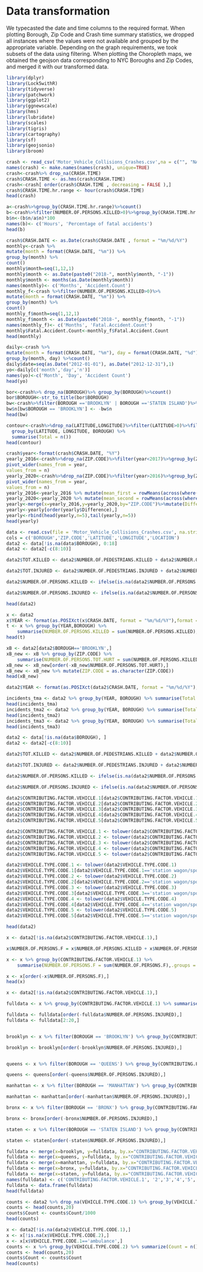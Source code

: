 # Data transformation

We typecasted the date and time columns to the required format. When plotting Borough, Zip Code and Crash time summary statistics, we dropped all instances where the values were not available and grouped by the appropriate variable. Depending on the graph requirements, we took subsets of the data using filtering. When plotting the Choropleth maps, we obtained the geojson data corresponding to NYC Boroughs and Zip Codes, and merged it with our transformed data.

```r
library(dplyr)
library(Lock5withR)
library(tidyverse)
library(patchwork)
library(ggplot2)
library(ggnewscale)
library(hms)
library(lubridate)
library(scales)
library(tigris)
library(cartography)
library(sf)
library(geojsonio)
library(broom)
```


```r
crash <- read_csv('Motor_Vehicle_Collisions_Crashes.csv',na = c("", "NA", " "))
names(crash) <- make.names(names(crash), unique=TRUE)
crash<-crash%>% drop_na(CRASH.TIME)
crash$CRASH.TIME <- as.hms(crash$CRASH.TIME)
crash<-crash[ order(crash$CRASH.TIME , decreasing = FALSE ),]
crash$CRASH.TIME.hr.range <- hour(crash$CRASH.TIME)
head(crash)
```

```r
a<-crash%>%group_by(CRASH.TIME.hr.range)%>%count()
b<-crash%>%filter(NUMBER.OF.PERSONS.KILLED>0)%>%group_by(CRASH.TIME.hr.range)%>%count()
b$n<-(b$n/a$n)*100
names(b)<- c('Hours', 'Percentage of fatal accidents')
head(b)
```

```r
crash$CRASH.DATE <- as.Date(crash$CRASH.DATE , format = "%m/%d/%Y")
monthly<-crash %>%
mutate(month = format(CRASH.DATE, "%m")) %>%
group_by(month) %>%
count()
monthly$month=seq(1,12,1)
monthly$month <- as.Date(paste0("2018-", monthly$month, "-1"))
monthly$month <- months(as.Date(monthly$month))
names(monthly)<- c('Months', 'Accident.Count')
monthly_f<-crash %>%filter(NUMBER.OF.PERSONS.KILLED>0)%>%
mutate(month = format(CRASH.DATE, "%m")) %>%
group_by(month) %>%
count()
monthly_f$month=seq(1,12,1)
monthly_f$month <- as.Date(paste0("2018-", monthly_f$month, "-1"))
names(monthly_f)<- c('Months', 'Fatal.Accident.Count')
monthly$Fatal.Accident.Count<-monthly_f$Fatal.Accident.Count
head(monthly)
```
```r
daily<-crash %>%
mutate(month = format(CRASH.DATE, "%m"), day = format(CRASH.DATE, "%d")) %>%
group_by(month, day) %>%count()
daily$date=seq(as.Date("2012-01-01"), as.Date("2012-12-31"),1)
yo<-daily[c('month','day','n')]
names(yo)<-c('Month', 'Day', 'Accident Count')
head(yo)
```

```r
bor<-crash%>% drop_na(BOROUGH)%>% group_by(BOROUGH)%>%count()
bor$BOROUGH<-str_to_title(bor$BOROUGH)
bw<-crash%>%filter(BOROUGH =='BROOKLYN' | BOROUGH =='STATEN ISLAND')%>%group_by(BOROUGH,CRASH.TIME.hr.range)%>%count()
bw$n[bw$BOROUGH == 'BROOKLYN'] <- -bw$n
head(bw)
```

```r
contour<-crash%>%drop_na(LATITUDE,LONGITUDE)%>%filter(LATITUDE>0)%>%filter(LONGITUDE>(-74.5))%>%filter( LONGITUDE<(-50))%>%filter(LATITUDE<41)%>%drop_na(BOROUGH)%>% 
  group_by(LATITUDE, LONGITUDE, BOROUGH) %>%
  summarise(Total = n())
head(contour)
```

```r
crash$year<-format(crash$CRASH.DATE, "%Y")
yearly_2016<-crash%>%drop_na(ZIP.CODE)%>%filter(year<2017)%>%group_by(ZIP.CODE,year) %>%count()%>%
pivot_wider(names_from = year,
values_from = n)
yearly_2020<-crash%>%drop_na(ZIP.CODE)%>%filter(year>2016)%>%group_by(ZIP.CODE,year) %>%count()%>%
pivot_wider(names_from = year,
values_from = n)
yearly_2016<-yearly_2016 %>% mutate(mean_first = rowMeans(across(where(is.numeric)),na.rm=TRUE))%>%select(ZIP.CODE,mean_first)
yearly_2020<-yearly_2020 %>% mutate(mean_second = rowMeans(across(where(is.numeric)),na.rm=TRUE))%>%select(ZIP.CODE,mean_second)
yearly<-merge(x=yearly_2016,y=yearly_2020,by="ZIP.CODE")%>%mutate(Difference=mean_second-mean_first)
yearly<-yearly[order(yearly$Difference),]
yearly<-rbind(head(yearly,n=5),tail(yearly,n=5))
head(yearly)
```

```r
data <- read.csv(file = 'Motor_Vehicle_Collisions_Crashes.csv', na.strings = c("", "NA", " "))
cols = c('BOROUGH','ZIP.CODE','LATITUDE','LONGITUDE','LOCATION')
data2 <- data[!is.na(data$BOROUGH), 0:18]
data2 <- data2[-c(8:10)]

data2$TOT.KILLED <- data2$NUMBER.OF.PEDESTRIANS.KILLED + data2$NUMBER.OF.CYCLIST.KILLED + data2$NUMBER.OF.MOTORIST.KILLED

data2$TOT.INJURED <- data2$NUMBER.OF.PEDESTRIANS.INJURED + data2$NUMBER.OF.CYCLIST.INJURED + data2$NUMBER.OF.MOTORIST.INJURED

data2$NUMBER.OF.PERSONS.KILLED <- ifelse(is.na(data2$NUMBER.OF.PERSONS.KILLED),data2$TOT.KILLED,data2$NUMBER.OF.PERSONS.KILLED)

data2$NUMBER.OF.PERSONS.INJURED <- ifelse(is.na(data2$NUMBER.OF.PERSONS.INJURED),data2$TOT.INJURED,data2$NUMBER.OF.PERSONS.INJURED)

head(data2)
```
```r

x <- data2
x$YEAR <- format(as.POSIXct(x$CRASH.DATE, format = "%m/%d/%Y"),format = '%Y')
t <- x %>% group_by(YEAR,BOROUGH) %>% 
    summarise(NUMBER.OF.PERSONS.KILLED = sum(NUMBER.OF.PERSONS.KILLED),.groups = 'drop')
head(t)
```

```r
xB <- data2[data2$BOROUGH=='BROOKLYN',]
xB_new <- xB %>% group_by(ZIP.CODE) %>% 
    summarise(NUMBER.OF.PERSONS.TOT.HURT = sum(NUMBER.OF.PERSONS.KILLED) + sum(NUMBER.OF.PERSONS.INJURED),.groups = 'drop')
xB_new <- xB_new[order(-xB_new$NUMBER.OF.PERSONS.TOT.HURT),]
xB_new <- xB_new %>% mutate(ZIP.CODE = as.character(ZIP.CODE))
head(xB_new)
```


```r
data2$YEAR <- format(as.POSIXct(data2$CRASH.DATE, format = "%m/%d/%Y"),format = '%Y')

incidents_tma <- data2 %>% group_by(YEAR, BOROUGH) %>% summarise(Total.Hurt = sum(NUMBER.OF.PERSONS.INJURED) + sum(NUMBER.OF.PERSONS.KILLED),.groups = 'drop')
head(incidents_tma)
incidents_tma2 <- data2 %>% group_by(YEAR, BOROUGH) %>% summarise(Total.Injured = sum(NUMBER.OF.PERSONS.INJURED),.groups = 'drop')
head(incidents_tma2)
incidents_tma3 <- data2 %>% group_by(YEAR, BOROUGH) %>% summarise(Total.Killed = sum(NUMBER.OF.PERSONS.KILLED),.groups = 'drop')
head(incidents_tma3)
```

```r
data2 <- data[!is.na(data$BOROUGH), ]
data2 <- data2[-c(8:10)]

data2$TOT.KILLED <- data2$NUMBER.OF.PEDESTRIANS.KILLED + data2$NUMBER.OF.CYCLIST.KILLED + data2$NUMBER.OF.MOTORIST.KILLED

data2$TOT.INJURED <- data2$NUMBER.OF.PEDESTRIANS.INJURED + data2$NUMBER.OF.CYCLIST.INJURED + data2$NUMBER.OF.MOTORIST.INJURED

data2$NUMBER.OF.PERSONS.KILLED <- ifelse(is.na(data2$NUMBER.OF.PERSONS.KILLED),data2$TOT.KILLED,data2$NUMBER.OF.PERSONS.KILLED)

data2$NUMBER.OF.PERSONS.INJURED <- ifelse(is.na(data2$NUMBER.OF.PERSONS.INJURED),data2$TOT.INJURED,data2$NUMBER.OF.PERSONS.INJURED)

data2$CONTRIBUTING.FACTOR.VEHICLE.1[data2$CONTRIBUTING.FACTOR.VEHICLE.1=='Illnes'] <- 'Illness'
data2$CONTRIBUTING.FACTOR.VEHICLE.2[data2$CONTRIBUTING.FACTOR.VEHICLE.2=='Illnes'] <- 'Illness'
data2$CONTRIBUTING.FACTOR.VEHICLE.3[data2$CONTRIBUTING.FACTOR.VEHICLE.3=='Illnes'] <- 'Illness'
data2$CONTRIBUTING.FACTOR.VEHICLE.4[data2$CONTRIBUTING.FACTOR.VEHICLE.4=='Illnes'] <- 'Illness'
data2$CONTRIBUTING.FACTOR.VEHICLE.5[data2$CONTRIBUTING.FACTOR.VEHICLE.5=='Illnes'] <- 'Illness'

data2$CONTRIBUTING.FACTOR.VEHICLE.1 <- tolower(data2$CONTRIBUTING.FACTOR.VEHICLE.1)
data2$CONTRIBUTING.FACTOR.VEHICLE.2 <- tolower(data2$CONTRIBUTING.FACTOR.VEHICLE.2)
data2$CONTRIBUTING.FACTOR.VEHICLE.3 <- tolower(data2$CONTRIBUTING.FACTOR.VEHICLE.3)
data2$CONTRIBUTING.FACTOR.VEHICLE.4 <- tolower(data2$CONTRIBUTING.FACTOR.VEHICLE.4)
data2$CONTRIBUTING.FACTOR.VEHICLE.5 <- tolower(data2$CONTRIBUTING.FACTOR.VEHICLE.5)

data2$VEHICLE.TYPE.CODE.1 <- tolower(data2$VEHICLE.TYPE.CODE.1)
data2$VEHICLE.TYPE.CODE.1[data2$VEHICLE.TYPE.CODE.1=='station wagon/sport utility vehicle'] <- 'sport utility / station wagon'
data2$VEHICLE.TYPE.CODE.2 <- tolower(data2$VEHICLE.TYPE.CODE.2)
data2$VEHICLE.TYPE.CODE.2[data2$VEHICLE.TYPE.CODE.2=='station wagon/sport utility vehicle'] <- 'sport utility / station wagon'
data2$VEHICLE.TYPE.CODE.3 <- tolower(data2$VEHICLE.TYPE.CODE.3)
data2$VEHICLE.TYPE.CODE.3[data2$VEHICLE.TYPE.CODE.3=='station wagon/sport utility vehicle'] <- 'sport utility / station wagon'
data2$VEHICLE.TYPE.CODE.4 <- tolower(data2$VEHICLE.TYPE.CODE.4)
data2$VEHICLE.TYPE.CODE.4[data2$VEHICLE.TYPE.CODE.4=='station wagon/sport utility vehicle'] <- 'sport utility / station wagon'
data2$VEHICLE.TYPE.CODE.5 <- tolower(data2$VEHICLE.TYPE.CODE.5)
data2$VEHICLE.TYPE.CODE.5[data2$VEHICLE.TYPE.CODE.5=='station wagon/sport utility vehicle'] <- 'sport utility / station wagon'

head(data2)
```
```r
x <- data2[!is.na(data2$CONTRIBUTING.FACTOR.VEHICLE.1),]

x$NUMBER.OF.PERSONS.F = x$NUMBER.OF.PERSONS.KILLED + x$NUMBER.OF.PERSONS.INJURED

x <- x %>% group_by(CONTRIBUTING.FACTOR.VEHICLE.1) %>% 
    summarise(NUMBER.OF.PERSONS.F = sum(NUMBER.OF.PERSONS.F),.groups = 'drop')

x <- x[order(-x$NUMBER.OF.PERSONS.F),]
head(x)
```

```r
x <- data2[!is.na(data2$CONTRIBUTING.FACTOR.VEHICLE.1),]

fulldata <- x %>% group_by(CONTRIBUTING.FACTOR.VEHICLE.1) %>% summarise(NUMBER.OF.PERSONS.INJURED = sum(NUMBER.OF.PERSONS.INJURED),.groups = 'drop')

fulldata <- fulldata[order(-fulldata$NUMBER.OF.PERSONS.INJURED),]
fulldata <- fulldata[2:20,]


brooklyn <- x %>% filter(BOROUGH == 'BROOKLYN') %>% group_by(CONTRIBUTING.FACTOR.VEHICLE.1) %>% select(CONTRIBUTING.FACTOR.VEHICLE.1, NUMBER.OF.PERSONS.INJURED) %>% summarise(NUMBER.OF.PERSONS.INJURED = sum(NUMBER.OF.PERSONS.INJURED),.groups = 'drop')

brooklyn <- brooklyn[order(-brooklyn$NUMBER.OF.PERSONS.INJURED),]


queens <- x %>% filter(BOROUGH == 'QUEENS') %>% group_by(CONTRIBUTING.FACTOR.VEHICLE.1) %>% select(CONTRIBUTING.FACTOR.VEHICLE.1, NUMBER.OF.PERSONS.INJURED) %>% summarise(NUMBER.OF.PERSONS.INJURED = sum(NUMBER.OF.PERSONS.INJURED),.groups = 'drop')

queens <- queens[order(-queens$NUMBER.OF.PERSONS.INJURED),]

manhattan <- x %>% filter(BOROUGH == 'MANHATTAN') %>% group_by(CONTRIBUTING.FACTOR.VEHICLE.1) %>% select(CONTRIBUTING.FACTOR.VEHICLE.1, NUMBER.OF.PERSONS.INJURED) %>% summarise(NUMBER.OF.PERSONS.INJURED = sum(NUMBER.OF.PERSONS.INJURED),.groups = 'drop')

manhattan <- manhattan[order(-manhattan$NUMBER.OF.PERSONS.INJURED),]

bronx <- x %>% filter(BOROUGH == 'BRONX') %>% group_by(CONTRIBUTING.FACTOR.VEHICLE.1) %>% select(CONTRIBUTING.FACTOR.VEHICLE.1, NUMBER.OF.PERSONS.INJURED) %>% summarise(NUMBER.OF.PERSONS.INJURED = sum(NUMBER.OF.PERSONS.INJURED),.groups = 'drop')

bronx <- bronx[order(-bronx$NUMBER.OF.PERSONS.INJURED),]

staten <- x %>% filter(BOROUGH == 'STATEN ISLAND') %>% group_by(CONTRIBUTING.FACTOR.VEHICLE.1) %>% select(CONTRIBUTING.FACTOR.VEHICLE.1, NUMBER.OF.PERSONS.INJURED) %>% summarise(NUMBER.OF.PERSONS.INJURED = sum(NUMBER.OF.PERSONS.INJURED),.groups = 'drop')

staten <- staten[order(-staten$NUMBER.OF.PERSONS.INJURED),]

fulldata <- merge(x=brooklyn, y=fulldata, by.x="CONTRIBUTING.FACTOR.VEHICLE.1", by.y="CONTRIBUTING.FACTOR.VEHICLE.1")
fulldata <- merge(x=queens, y=fulldata, by.x="CONTRIBUTING.FACTOR.VEHICLE.1", by.y="CONTRIBUTING.FACTOR.VEHICLE.1")
fulldata <- merge(x=manhattan, y=fulldata, by.x="CONTRIBUTING.FACTOR.VEHICLE.1", by.y="CONTRIBUTING.FACTOR.VEHICLE.1")
fulldata <- merge(x=bronx, y=fulldata, by.x="CONTRIBUTING.FACTOR.VEHICLE.1", by.y="CONTRIBUTING.FACTOR.VEHICLE.1")
fulldata <- merge(x=staten, y=fulldata, by.x="CONTRIBUTING.FACTOR.VEHICLE.1", by.y="CONTRIBUTING.FACTOR.VEHICLE.1")
names(fulldata) <- c('CONTRIBUTING.FACTOR.VEHICLE.1', '2','3','4','5','6','7')
fulldata <- data.frame(fulldata)
head(fulldata)
```

```r
counts <- data2 %>% drop_na(VEHICLE.TYPE.CODE.1) %>% group_by(VEHICLE.TYPE.CODE.1) %>% summarize(Count = n()) %>% arrange(desc(Count))
counts <- head(counts,20)
counts$Count <- counts$Count/1000
head(counts)
```

```r
x <- data2[!is.na(data2$VEHICLE.TYPE.CODE.1),]
x <- x[!is.na(x$VEHICLE.TYPE.CODE.2),]
x <- x[x$VEHICLE.TYPE.CODE.1=='ambulance',]
counts <- x %>% group_by(VEHICLE.TYPE.CODE.2) %>% summarize(Count = n()) %>% arrange(desc(Count))
counts <- head(counts,20)
counts$Count <- counts$Count
head(counts)
```


